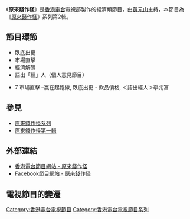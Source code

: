 {{香港電台電視節目
|中文節目名=原來錢作怪
|英文節目名={{lang|en|All About Money}}
|圖片=[[file:All_About_Money.JPG|300px]]
|本港台首播日期=2011年5月7日﹣7月2日
|本港台首播時間=逢星期六19:30﹣20:00（連廣告）
|監製=[[張詠賢|張詠賢]]
|編導=[[邱燕妮|邱燕妮]]、[[林家萍|林家萍]]、[[麥嘉緯|麥嘉緯]]、[[鄭秀慧|鄭秀慧]]、<br/>[[王家兒|王家兒]]、[[陳小倩|陳小倩]]、[[程倩芸|程倩芸]]、[[陳卓玲|陳卓玲]]
|語言=[[粵語|粵語]]
|集數=9
|類型=經濟
|製作公司=[[香港電台|香港電台]]電視部
|主持=[[黃元山|黃元山]]
|官方網站=http://programme.rthk.hk/rthk/tv/programme.php?name=tv/money
|前集=[[原來錢作怪_(第一輯)|原來錢作怪第一輯]]（2010）
}}
《'''原來錢作怪'''》是[[香港電台|香港電台]]電視部製作的經濟類節目，由[[黃元山|黃元山]]主持，本節目為《[[原來錢作怪|原來錢作怪]]》系列第2輯。

==節目環節==
*臥底出更
*市場直擊
*經濟解碼
*語出「經」人（個人意見節目）

*7 市場直擊 –嬴在起跑線, 臥底出更 - 飲品價格, ＜語出經人＞李兆富

==參見==
*[[原來錢作怪|原來錢作怪系列]]
*[[原來錢作怪_(第一輯)|原來錢作怪第一輯]]

==外部連結==
*[http://programme.rthk.hk/rthk/tv/programme.php?name=tv/money 香港電台節目網站 - 原來錢作怪] {{Wayback|url=http://programme.rthk.hk/rthk/tv/programme.php?name=tv%2Fmoney |date=20160305090024 }}
*[http://www.facebook.com/pages/yuan-lai-qian-zuo-guai/102664773121020 Facebook節目網站 - 原來錢作怪]

==電視節目的變遷==
{{電視節目的變遷
|電視台={{HK}}[[亞洲電視|亞洲電視]][[本港台|本港台]]
|播放檔次=星期六19:30﹣20:00時段
|上一節目=[[越扭越有計|越扭越有計]]（港台節目）<br/>（2011年2月26日﹣2011年4月30日）
|節目名稱=原來錢作怪（港台節目）<br/>（2011年5月7日﹣2011年7月2日）
|下一節目=[[贏得樂_玩得喜|贏得樂 玩得喜]]（港台節目）<br/>（2011年7月9日﹣）<span style="font-size:smaller;">（19:30﹣20:30）</span>
}}

{{HK-tv-stub}}

[[Category:香港電台電視節目|Category:香港電台電視節目]]
[[Category:香港電台電視節目系列|Category:香港電台電視節目系列]]